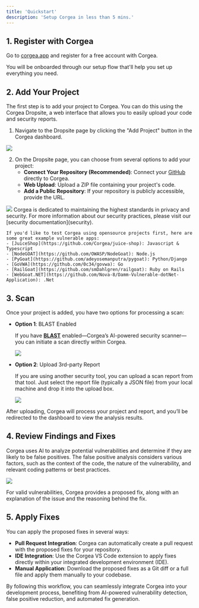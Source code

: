 ```yaml
---
title: 'Quickstart'
description: 'Setup Corgea in less than 5 mins.'
---
```


## 1. Register with Corgea

Go to [corgea.app](https://www.corgea.app/) and register for a free account with Corgea. 

You will be onboarded through our setup flow that'll help you set up everything you need.

## 2. Add Your Project

The first step is to add your project to Corgea. You can do this using the Corgea Dropsite, a web interface that allows you to easily upload your code and security reports.

1. Navigate to the Dropsite page by clicking the "Add Project" button in the Corgea dashboard.
<Frame>
  <img src="/images/empty_projects.png" style={{ borderRadius: '0.5rem' }} />
</Frame>

2. On the Dropsite page, you can choose from several options to add your project:
   - **Connect Your Repository (Recommended)**: Connect your [GitHub](github) directly to Corgea.
   - **Web Upload**: Upload a ZIP file containing your project's code.
   - **Add a Public Repository**: If your repository is publicly accessible, provide the URL.

<Frame>
  <img src="/images/dropsite_add_project.png" style={{ borderRadius: '0.5rem' }} />
</Frame>

   <Tip>
    Corgea is dedicated to maintaining the highest standards in privacy and security.
    For more information about our security practices, please visit our [security documentation](security).

    If you'd like to test Corgea using opensource projects first, here are some great example vulnerable apps:
    - [JuiceShop](https://github.com/Corgea/juice-shop): Javascript & Typescript 
    - [NodeGOAT](https://github.com/OWASP/NodeGoat): Node.js 
    - [PyGoat](https://github.com/adeyosemanputra/pygoat): Python/Django 
    - [GoVWA](https://github.com/0c34/govwa): Go 
    - [RailGoat](https://github.com/smDahlgren/railgoat): Ruby on Rails 
    - [WebGoat.NET](https://github.com/Nova-8/Damm-Vulnerable-dotNet-Application): .Net

   </Tip>

## 3. Scan

Once your project is added, you have two options for processing a scan:

- **Option 1**: BLAST Enabled

  If you have [**BLAST**](blast) enabled—Corgea’s AI-powered security scanner—you can initiate a scan directly within Corgea.
  <Frame>
    <img src="/images/blast-start-scan.png" style={{ borderRadius: '0.5rem' }} />
  </Frame>

- **Option 2**: Upload 3rd-party Report

  If you are using another security tool, you can upload a scan report from that tool. Just select the report file (typically a JSON file) from your local machine and drop it into the upload box.

  <Frame>
    <img src="/images/upload_report.png" style={{ borderRadius: '0.5rem' }} />
  </Frame>

After uploading, Corgea will process your project and report, and you’ll be redirected to the dashboard to view the analysis results.

## 4. Review Findings and Fixes

Corgea uses AI to analyze potential vulnerabilities and determine if they are likely to be false positives. The false positive analysis considers various factors, such as the context of the code, the nature of the vulnerability, and relevant coding patterns or best practices.

<Frame>
  <img src="/images/false_positive.png" style={{ borderRadius: '0.5rem' }} />
</Frame>

For valid vulnerabilities, Corgea provides a proposed fix, along with an explanation of the issue and the reasoning behind the fix.

## 5. Apply Fixes

You can apply the proposed fixes in several ways:

- **Pull Request Integration**: Corgea can automatically create a pull request with the proposed fixes for your repository.
- **IDE Integration**: Use the Corgea VS Code extension to apply fixes directly within your integrated development environment (IDE).
- **Manual Application**: Download the proposed fixes as a Git diff or a full file and apply them manually to your codebase.

By following this workflow, you can seamlessly integrate Corgea into your development process, benefiting from AI-powered vulnerability detection, false positive reduction, and automated fix generation.
